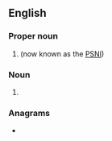 {{also|rực|ruc}}
==English==

===Proper noun===
{{en-proper noun}}

# {{lb|en|Northern Ireland|historical}} {{initialism of|en|[[w:Royal Ulster Constabulary|Royal Ulster Constabulary]]|nodot=1}} (now known as the [[PSNI]])

===Noun===
{{en-noun}}

# {{lb|en|military|US}} {{initialism of|en|[[reporting]] [[unit]] [[code]]}}

===Anagrams===
* {{anagrams|en|a=cru|CRU|Cru|cru|cur}}